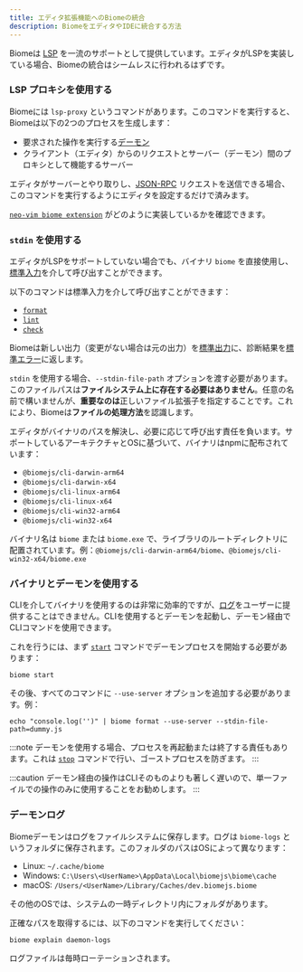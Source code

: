 ```yaml
---
title: エディタ拡張機能へのBiomeの統合
description: BiomeをエディタやIDEに統合する方法
---
```


Biomeは [LSP](https://microsoft.github.io/language-server-protocol/) を一流のサポートとして提供しています。エディタがLSPを実装している場合、Biomeの統合はシームレスに行われるはずです。

### LSP プロキシを使用する

Biomeには `lsp-proxy` というコマンドがあります。このコマンドを実行すると、Biomeは以下の2つのプロセスを生成します：

- 要求された操作を実行する[デーモン](/internals/architecture#daemon)
- クライアント（エディタ）からのリクエストとサーバー（デーモン）間のプロキシとして機能するサーバー

エディタがサーバーとやり取りし、[JSON-RPC](https://www.jsonrpc.org/) リクエストを送信できる場合、このコマンドを実行するようにエディタを設定するだけで済みます。

[`neo-vim biome extension`](https://github.com/neovim/nvim-lspconfig/blob/master/lua/lspconfig/configs/biome.lua) がどのように実装しているかを確認できます。

### `stdin` を使用する

エディタがLSPをサポートしていない場合でも、バイナリ `biome` を直接使用し、[標準入力](<https://en.wikipedia.org/wiki/Standard_streams#Standard_input_(stdin)>)を介して呼び出すことができます。

以下のコマンドは標準入力を介して呼び出すことができます：

- [`format`](/reference/cli/#biome-format)
- [`lint`](/reference/cli/#biome-lint)
- [`check`](/reference/cli/#biome-check)

Biomeは新しい出力（変更がない場合は元の出力）を[標準出力](<https://en.wikipedia.org/wiki/Standard_streams#Standard_output_(stdout)>)に、診断結果を[標準エラー](<https://en.wikipedia.org/wiki/Standard_streams#Standard_error_(stderr)>)に返します。

`stdin` を使用する場合、`--stdin-file-path` オプションを渡す必要があります。このファイルパスは**ファイルシステム上に存在する必要はありません**。任意の名前で構いませんが、**重要なのは**正しいファイル拡張子を指定することです。これにより、Biomeは**ファイルの処理方法**を認識します。

エディタがバイナリのパスを解決し、必要に応じて呼び出す責任を負います。サポートしているアーキテクチャとOSに基づいて、バイナリはnpmに配布されています：

- `@biomejs/cli-darwin-arm64`
- `@biomejs/cli-darwin-x64`
- `@biomejs/cli-linux-arm64`
- `@biomejs/cli-linux-x64`
- `@biomejs/cli-win32-arm64`
- `@biomejs/cli-win32-x64`

バイナリ名は `biome` または `biome.exe` で、ライブラリのルートディレクトリに配置されています。例：`@biomejs/cli-darwin-arm64/biome`、`@biomejs/cli-win32-x64/biome.exe`

### バイナリとデーモンを使用する

CLIを介してバイナリを使用するのは非常に効率的ですが、[ログ](#デーモンログ)をユーザーに提供することはできません。CLIを使用するとデーモンを起動し、デーモン経由でCLIコマンドを使用できます。

これを行うには、まず [`start`](/reference/cli#biome-start) コマンドでデーモンプロセスを開始する必要があります：

```shell
biome start
```

その後、すべてのコマンドに `--use-server` オプションを追加する必要があります。例：

```shell
echo "console.log('')" | biome format --use-server --stdin-file-path=dummy.js
```

:::note
デーモンを使用する場合、プロセスを再起動または終了する責任もあります。これは [`stop`](/reference/cli#biome-stop) コマンドで行い、ゴーストプロセスを防ぎます。
:::

:::caution
デーモン経由の操作はCLIそのものよりも著しく遅いので、単一ファイルでの操作のみに使用することをお勧めします。
:::

### デーモンログ

Biomeデーモンはログをファイルシステムに保存します。ログは `biome-logs` というフォルダに保存されます。このフォルダのパスはOSによって異なります：

- Linux: `~/.cache/biome`
- Windows: `C:\Users\<UserName>\AppData\Local\biomejs\biome\cache`
- macOS: `/Users/<UserName>/Library/Caches/dev.biomejs.biome`

その他のOSでは、システムの一時ディレクトリ内にフォルダがあります。

正確なパスを取得するには、以下のコマンドを実行してください：

```shell
biome explain daemon-logs
```

ログファイルは毎時ローテーションされます。
